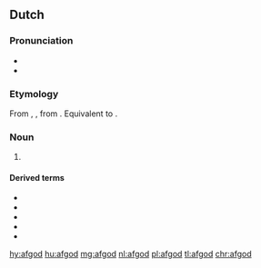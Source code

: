 ==Dutch==
{{wikipedia|lang=nl}}

===Pronunciation===
* {{IPA|lang=nl|/ˈɑf.xɔt/|/ˈɑf.ɣɔt/}}
* {{audio|Nl-afgod.ogg|audio|lang=nl}}

===Etymology===
From {{inh|nl|dum|afgod}}, {{m|dum|afgot}}, from {{inh|nl|odt|afgot}}. Equivalent to {{compound|nl|af|god}}.

===Noun===
{{nl-noun|m|-:en|afgodje}}

# {{lb|nl|religion|pejorative}} {{l|en|idol}} {{gloss|deity considered false by the speaker}}

====Derived terms====
* {{l|nl|afgoderij}}
* {{l|nl|afgodig}}
* {{l|nl|afgodin}}
* {{l|nl|afgodisch}}
* {{l|nl|afgodsbeeld}}

[[hy:afgod]]
[[hu:afgod]]
[[mg:afgod]]
[[nl:afgod]]
[[pl:afgod]]
[[tl:afgod]]
[[chr:afgod]]